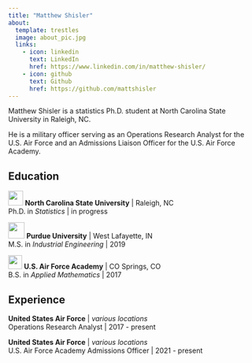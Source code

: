 ```yaml
---
title: "Matthew Shisler"
about:
  template: trestles
  image: about_pic.jpg
  links:
    - icon: linkedin
      text: LinkedIn
      href: https://www.linkedin.com/in/matthew-shisler/
    - icon: github
      text: Github
      href: https://github.com/mattshisler
---
```


Matthew Shisler is a statistics Ph.D. student at North Carolina State University in Raleigh, NC.\

He is a military officer serving as an Operations Research Analyst for the U.S. Air Force and an Admissions Liaison Officer for the U.S. Air Force Academy.

## Education

![](ncstate_icon.png){width=30}
**North Carolina State University** | Raleigh, NC\
Ph.D. in *Statistics* | in progress

![](purdue_icon.png){width=33}
**Purdue University** | West Lafayette, IN\
M.S. in *Industrial Engineering* | 2019

![](usafa_icon.png){width=28}
**U.S. Air Force Academy** | CO Springs, CO\
B.S. in *Applied Mathematics* | 2017

## Experience

**United States Air Force** | *various locations*\
Operations Research Analyst | 2017 - present

**United States Air Force** | *various locations*\
U.S. Air Force Academy Admissions Officer | 2021 - present

